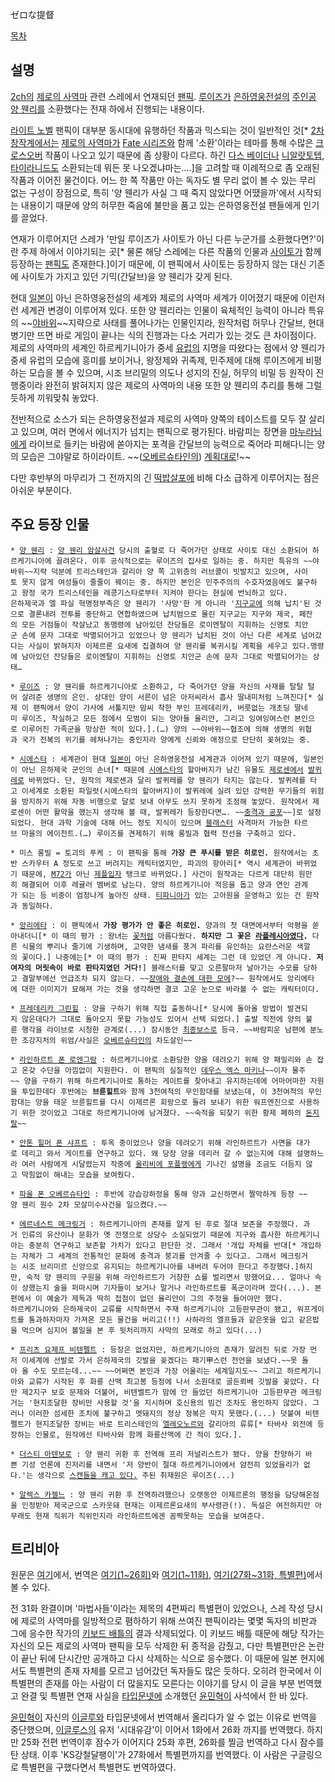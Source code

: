 ゼロな提督

[[목차]]
== 설명 ==
[[2ch]]의 [[제로의 사역마]] 관련 스레에서 연재되던 [[팬픽]]. [[루이즈 프랑소와즈 르 블랑 드 라 발리에르|루이즈]]가 [[은하영웅전설]]의 [[주인공]] [[양 웬리]]를 소환했다는 전재 하에서 진행되는 내용이다.

[[라이트 노벨]] 팬픽이 대부분 동시대에 유행하던 작품과 믹스되는 것이 일반적인 것[* [[2차 창작]]계에서는 [[제로의 사역마]]가 [[Fate 시리즈]]와 함께 '소환'이라는 테마를 통해 수많은 [[크로스오버]] 작품이 나오고 있기 때문에 좀 상황이 다르다. 하긴 [[다스 베이더]]나 [[니알랏토텝]], [[타이라니드]]도 소환되는데 뭐든 못 나오겠냐마는….]을 고려할 때 이례적으로 좀 오래된 작품과 이어진 물건이다. 어느 한 쪽 작품만 아는 독자도 별 무리 없이 볼 수 있는 무리 없는 구성이 장점으로, 특히 '양 웬리가 사실 그 때 죽지 않았다면 어땠을까'에서 시작되는 내용이기 때문에 양의 허무한 죽음에 불만을 품고 있는 은하영웅전설 팬들에게 인기를 끌었다.

연재가 이루어지던 스레가 '만일 루이즈가 사이토가 아닌 다른 누군가를 소환했다면?'이란 주제 하에서 이야기되는 곳[* 물론 해당 스레에는 다른 작품의 인물과 [[히라가 사이토|사이토]]가 함께 등장하는 [[팬픽]]도 존재한다.]이기 때문에, 이 팬픽에서 사이토는 등장하지 않는 대신 기존에 사이토가 가지고 있던 기믹(간달브)을 양 웬리가 갖게 된다.

현대 [[일본]]이 아닌 은하영웅전설의 세계와 제로의 사역마 세계가 이어졌기 때문에 이런저런 세계관 변경이 이루어져 있다. 또한 양 웬리라는 인물이 육체적인 능력이 아니라 특유의 ~~[[야바위]]~~지략으로 사태를 풀어나가는 인물인지라, 원작처럼 허무나 간달브, 현대 병기만 뜨면 바로 게임이 끝나는 식의 진행과는 다소 거리가 있는 것도 큰 차이점이다. 제로의 사역마의 세계인 하르케기니아가 중세 [[유럽]]의 지명을 따왔다는 점에서 양 웬리가 중세 유럽의 모습에 흥미를 보이거나, 왕정제와 귀족제, 민주제에 대해 루이즈에게 비평하는 모습을 볼 수 있으며, 시조 브리밀의 의도나 성지의 진실, 허무의 비밀 등 원작이 진행중이라 완전히 밝혀지지 않은 제로의 사역마의 내용 또한 양 웬리의 추리를 통해 그럴듯하게 끼워맞춰 놓았다.

전반적으로 소스가 되는 은하영웅전설과 제로의 사역마 양쪽의 테이스트를 모두 잘 살리고 있으며, 여러 면에서 에너지가 넘치는 팬픽으로 평가된다. 바람피는 장면을 [[프레데리카 그린힐|마누라님]]에게 라이브로 들키는 바람에 쏟아지는 포격을 간달브의 능력으로 죽어라 피해다니는 양의 모습은 그야말로 하이라이트. ~~([[파울 폰 오베르슈타인|오베르슈타인]]의) [[계획대로]]!~~

다만 후반부의 마무리가 그 전까지의 긴 [[떡밥]]살포에 비해 다소 급하게 이루어지는 점은 아쉬운 부분이다.

== 주요 등장 인물 ==
 * [[양 웬리]] : [[양 웬리 암살사건]] 당시의 출혈로 다 죽어가던 상태로 사이토 대신 소환되어 하르케기니아에 끌려온다. 이후 공식적으로는 루이즈의 집사로 일하는 중. 하지만 특유의 ~~야바위~~지략 덕분에 트리스테인과 갈리아 양 쪽 고위층의 러브콜이 빗발치고 있으며, 사이토 못지 않게 여성들이 줄줄이 꿰이는 중. 하지만 본인은 민주주의의 수호자였음에도 불구하고 왕정 국가 트리스테인을 레콩기스타로부터 지켜야 한다는 현실에 번뇌하고 있다.
 은하제국과 엘 파실 혁명정부측은 양 웬리가 '사망'한 게 아니라 '[[지구교]]에 의해 납치'된 것으로 결론내려 전투를 중단하고 연합하였으며 납치범으로 몰린 지구교는 지구와 제국, 페잔의 모든 거점들이 작살났고 동맹령에 남아있던 잔당들은 로이엔탈이 지휘하는 신영토 치안군 손에 문자 그대로 박멸되어가고 있었으나 양 웬리가 납치된 것이 아닌 다른 세계로 넘어갔다는 사실이 밝혀지자 이제르론 요새에 집결하여 양 웬리를 복귀시킬 계획을 세우고 있다.맹령에 남아있던 잔당들은 로이엔탈이 지휘하는 신영토 치안군 손에 문자 그대로 박멸되어가는 상태…

 * [[루이즈 프랑소와즈 르 블랑 드 라 발리에르|루이즈]] : 양 웬리를 하르케기니아로 소환하고, 다 죽어가던 양을 자신의 사재를 탈탈 털어 살려준 생명의 은인. 상대인 양이 서른이 넘은 아저씨라서 흡사 딸내미처럼 느껴진다[* 실제 이 팬픽에서 양이 가사에 서툴지만 맘씨 착한 부인 프레데리카, 버릇없는 개초딩 딸네미 루이즈, 착실하고 모든 점에서 모범이 되는 양아들 율리안, 그리고 잉여잉여스런 본인으로 이루어진 가족군을 망상한 적이 있다.].(…) 양의 ~~야바위~~협조에 의해 생명의 위협과 국가 전복의 위기를 헤쳐나가는 중인지라 양에게 신뢰와 애정으로 단단히 꽂혀있는 중.

 * [[시에스타(제로의 사역마)|시에스타]] : 세계관이 현대 [[일본]]이 아닌 은하영웅전설 세계관과 이어져 있기 때문에, 일본인이 아닌 은하제국 군인의 손녀[* 때문에 [[시에스타(제로의 사역마)|시에스타]]의 할아버지가 남긴 유물도 [[제로센]]에서 [[발퀴레]]로 바뀌었다. 단, 원작의 제로센과 달리 발퀴레를 양 웬리가 타지는 않는다. 발퀴레를 타고 이세계로 소환된 파일럿(시에스타의 할아버지)이 발퀴레에 실려 있던 강력한 무기들의 위험을 방지하기 위해 자동 비행으로 달로 보내 아무도 쓰지 못하게 조정해 놓았다. 원작에서 제로센이 어떤 활약을 했는지 생각해 볼 때, 발퀴레가 등장한다면…. ~~[[충격과 공포]]~~]로 설정되었다. 현대 과학 기술에 대해 어느 정도 지식이 있으며 [[블래스터]] 사격마저 가능한 타르브 마을의 에이전트.(…) 루이즈를 견제하기 위해 롱빌과 협력 전선을 구축하고 있다.

 * 미스 롱빌 = 토괴의 푸케 : 이 팬픽을 통해 '''가장 큰 푸시를 받은 히로인.''' 원작에서는 초반 스카우터 A 정도로 쓰고 버려지는 캐릭터였지만, 파괴의 항아리[* 역시 세계관이 바뀌었기 때문에, [[M72]]가 아닌 [[제플입자]] 탱크로 바뀌었다.] 사건이 원작과는 다르게 대단히 원만히 해결되어 이후 레귤러 멤버로 남는다. 양의 하르케기니아 적응을 돕고 양과 연인 관계가 되는 등 비중이 엄청나게 높아진 상태. [[티파니아 웨스트우드|티파니아]]가 있는 고아원을 운영하고 있는 건 원작과 동일하다.

 * [[앙리에타 드 트리스테인|앙리에타]] : 이 팬픽에서 '''가장 평가가 안 좋은 히로인.''' 양과의 첫 대면에서부터 악평을 쏟아내더니[* 이 때의 평가 : 왕녀는 [[꽃]]처럼 아름다웠다. '''하지만 그 꽃은 [[라플레시아]]였다.''' 다른 식물의 뿌리나 줄기에 기생하며, 고약한 냄새를 풍겨 파리를 유인하는 요란스러운 색깔의 꽃이다.] 나중에는[* 이 때의 평가 : 진짜 판타지 세계는 그런 데 있었던 게 아니다. '''저 여자의 머릿속이 바로 판타지였던 거다!'''] 블래스터를 맞고 오른팔마저 날아가는 수모를 당하고 결말부에선 언급조차 되지 않는다. ~~[[장애와 결손에 대한 모에]]?~~ 원작에서도 앙리에타에 대한 이미지가 묘해져 가는 것을 생각하면 결코 고운 눈으로 바라볼 수 없는 캐릭터이다.

 * [[프레데리카 그린힐]] : 양을 구하기 위해 직접 출동하나[* 당시에 돌아올 방법이 발견되지 않은데다가 그대로 돌아오지 못할 가능성도 있어서 선택 되었다.] 출발 직전에 양의 불륜 행각을 라이브로 시청한 관계로(...) 잠시동안 [[최종보스]]로 등극. ~~바람피운 남편에 분노한 조강지처의 위엄/사실은 [[파울 폰 오베르슈타인|오베르슈타인]]의 차도살인~~

 * [[라인하르트 폰 로엔그람]] : 하르케기니아로 소환당한 양을 데려오기 위해 양 패밀리와 손 잡고 온갖 수단을 아낌없이 지원한다. 이 팬픽의 실질적인 [[데우스 엑스 마키나]]~~이자 물주~~ 양을 구하기 위해 하르케기니아로 통하는 게이트를 찾아내고 유지하는데에 어마어마한 자원을 투입한데다 후반에는 '''브륜힐트'''와 함께 3천여척의 무인함대를 보냈는데, 이 3천여척의 무인함대는 양을 태운 브륜힐트를 다시 이제르론 회랑으로 돌려 보내기 위한 워프엔진으로 사용하기 위한 것이었고 그대로 하르케기니아에 남겨졌다. ~~숙적을 되찾기 위한 황제 폐하의 [[돈지랄]]~~

 * [[안톤 힐머 폰 샤프트]] : 투옥 중이었으나 양을 데려오기 위해 라인하르트가 사면을 대가로 데리고 와서 게이트를 연구하고 있다. 왜 당장 양을 데리러 갈 수 없는지에 대해 설명하느라 여러 사람에게 시달렸는지 작중에 [[올리비에 포플랭]]에게 기나긴 설명을 조금도 더듬지 않고 막힘없이 해내는 모습을 보여줬다.

 * [[파울 폰 오베르슈타인]] : 후반에 강습강하정을 통해 양과 교신하면서 짤막하게 등장 ~~양 웬리 원수 2차 모살미수사건을 일으켰다.~~

 * [[에르네스트 메크링거]] : 하르케기니아의 존재를 알게 된 후로 절대 보존을 주장했다. 과거 인류의 유산이나 문화가 옛 전쟁으로 상당수 소실되었기 때문에 지구와 흡사한 하르케기니아는 충분히 연구하고 보존할 가치가 있다고 판단한 것. 그래서 '개입 자체를 반대[* 개입하는 자체가 그 세계의 전통적인 문화에 충격과 붕괴를 안겨줄 수 있다고. 그래서 메크링거는 시조 브리미르 신앙으로 유지되는 하르케기니아를 내버려 두어야 한다고 주장했다.]하지만, 숙적 양 웬리의 구원을 위해 라인하르트가 거창한 쇼를 벌리면서 망했어요... 얼마나 속이 상했는지 술을 퍼마시며 기자들이 보거나 말거나 라인하르트를 폭군이라며 깠다(...). 본편에서 이 예술가 제독과 딱히 접점이 없던 율리안이 그의 주정을 들어야만 했다.
 하르케기니아와 은하제국이 교류를 시작하면서 주재 하르케기니아 고등판무관이 됐고, 워프게이트를 통과하자마자 가져온 모든 물건을 버리고(!!) 사하라의 엘프들과 같은옷을 입고 같은밥을 먹으며 심지어 볼일을 본 후 뒷처리까지 사막의 모래로 하고 있다(...)

 * [[프리츠 요제프 비텐펠트]] : 등장은 없었지만, 하르케기니아의 존재가 알려진 뒤로 가장 먼저 이세계에 선발로 가서 은하제국의 깃발을 꽂겠다는 패기甲스런 전언을 보냈다.~~못 돌아 올 수도 모르는데...~~ ~~어쩌면 본인과 가장 어울리는 세계일지도~~ 그리고 하르케기니아와 교류가 시작된 후 화룡 산맥 최고봉 등정에 나서 소원대로 골든뢰베 깃발을 꽂았다. 다만 제2지구 보호 문제와 더불어, 비텐벨트가 맘에 안 들었던 하르케기니아 고등판무관 메크링거는 '현지조달한 장비만 사용할 것'을 지시하며 호신용의 빔건 조차도 용인하지 않았다. 그러나 이러한 섬세한 조치에 불구하고 멧돼지의 정상 정복은 막지 못했다.(...) 덧붙여 비텐펠트가 현지조달한 장비는 바로 트리스테인의 [[엘레오노르 알베르티느 르 블랑 드 라 블로와 드 라 발리에르|엘레오노르]]와 갈리아의 류류[* 타바사 외전에 등장하는 인물로, 원작에선 타바사와 함께 화룡산맥에 간 적이 있다.].

 * [[더스티 아텐보로]] : 양 웬리 귀환 후 전역해 프리 저널리스트가 됐다. 양을 찬양하기 바쁜 기성 언론에 진저리를 내면서 '저 양반이 절대 하르케기니아에서 얌전히 있었을리가 없다.'는 생각으로 [[파파라치|스캔들을 캐고 있다.]] 주된 취재원은 루이즈(...)

 * [[알렉스 카젤느]] : 양 웬리 귀환 후 전역하려했으나 오랫동안 이제르론의 행정을 담당해온점을 인정받아 제국군으로 스카웃돼 현재는 이제르론요새의 부사령관(!). 독설은 여전하지만 아무래도 현재 직위가 직위인지라 라인하르트에겐 꼼짝못하는 모습을 보여준다.

== 트리비아 ==
원문은 [http://www35.atwiki.jp/anozero/pages/3795.html 여기]에서, 번역은 [http://coffeeshop.egloos.com/2682085 여기(1~26회)]와 [http://peiper.egloos.com/category/%ED%8C%AC%EC%9B%8C%ED%81%AC-%EB%B6%88%ED%8A%B9%EC%A0%95%28%EB%B2%88%EC%97%AD%29 여기(1~11화)], [http://ksmetalslug.tistory.com/619 여기(27화~31화, 특별편)]에서 볼 수 있다.

전 31화 완결이며 '마법사들'이라는 제목의 4편짜리 특별편이 있었으나, 스레 작성 당시에 제로의 사역마를 일방적으로 폄하하기 위해 쓰여진 팬픽이라는 몇몇 독자의 비판과 그에 응수한 작가의 [[키보드 배틀]]의 결과 삭제되었다. 이 키보드 배틀 때문에 해당 작가는 자신의 모든 제로의 사역마 팬픽을 모두 삭제한 뒤 종적을 감췄고, 다만 특별편만은 논란이 끝난 뒤에 단시간만 공개하고 다시 삭제하는 식으로 응수했다. 이 때문에 일본 현지에서도 특별편의 존재 자체를 모르고 넘어갔던 독자들도 많은 듯하다. 오히려 한국에서 이 특별편의 존재를 아는 사람이 더 많을지도 모른다는 이야기를 당시 이 글을 부분 번역했고 완결 및 특별편 연재 사실을 [[타입문넷]]에 소개했던 [[윤민혁]]이 사석에서 한 바 있다.

[[윤민혁]]이 자신의 [[이글루스|이글루]]와 타입문넷에서 번역해서 올리다가 알 수 없는 이유로 번역을 중단했으며, [[이글루스]]의 유저 '시대유감'이 이어서 1화에서 26화 까지를 번역했다. 하지만 25화 전편 번역이후 잠수가 이어지다 25화 후편, 26화를 찔금 번역하고 다시 잠수를 탄 상태. 이후 'KS강철달팽이'가 27화에서 특별편까지를 번역했다. 이 사람은 구글링으로 특별편을 구했다면서 특별편도 번역하였다.
